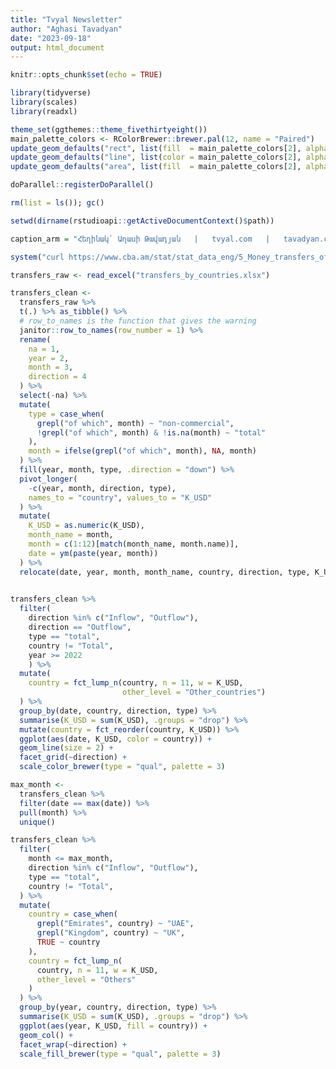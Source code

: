 ```yaml
---
title: "Tvyal Newsletter"
author: "Aghasi Tavadyan"
date: "2023-09-18"
output: html_document
---
```


```r
knitr::opts_chunk$set(echo = TRUE)
```

```r
library(tidyverse)
library(scales)
library(readxl)

theme_set(ggthemes::theme_fivethirtyeight())
main_palette_colors <- RColorBrewer::brewer.pal(12, name = "Paired")
update_geom_defaults("rect", list(fill  = main_palette_colors[2], alpha = 0.8)) 
update_geom_defaults("line", list(color = main_palette_colors[2], alpha = 0.8))
update_geom_defaults("area", list(fill  = main_palette_colors[2], alpha = 0.8))

doParallel::registerDoParallel()

rm(list = ls()); gc()

setwd(dirname(rstudioapi::getActiveDocumentContext()$path))

caption_arm = "Հեղինակ` Աղասի Թավադյան   |   tvyal.com   |   tavadyan.com"
```

```r
system("curl https://www.cba.am/stat/stat_data_eng/5_Money_transfers_of_individuals_by_countries-eng.xlsx -o transfers_by_countries.xlsx")

transfers_raw <- read_excel("transfers_by_countries.xlsx")
```


```r

transfers_clean <- 
  transfers_raw %>% 
  t(.) %>% as_tibble() %>% 
  # row_to_names is the function that gives the warning
  janitor::row_to_names(row_number = 1) %>%
  rename(
    na = 1,
    year = 2,
    month = 3,
    direction = 4
  ) %>% 
  select(-na) %>% 
  mutate(
    type = case_when(
      grepl("of which", month) ~ "non-commercial",
      !grepl("of which", month) & !is.na(month) ~ "total"
    ),
    month = ifelse(grepl("of which", month), NA, month)
  ) %>% 
  fill(year, month, type, .direction = "down") %>% 
  pivot_longer(
    -c(year, month, direction, type), 
    names_to = "country", values_to = "K_USD"
  ) %>% 
  mutate(
    K_USD = as.numeric(K_USD),
    month_name = month,
    month = c(1:12)[match(month_name, month.name)],
    date = ym(paste(year, month))
  ) %>% 
  relocate(date, year, month, month_name, country, direction, type, K_USD)
  
```

```r
transfers_clean %>% 
  filter(
    direction %in% c("Inflow", "Outflow"),
    direction == "Outflow",
    type == "total",
    country != "Total",
    year >= 2022
    ) %>% 
  mutate(
    country = fct_lump_n(country, n = 11, w = K_USD,
                         other_level = "Other_countries")
  ) %>% 
  group_by(date, country, direction, type) %>% 
  summarise(K_USD = sum(K_USD), .groups = "drop") %>% 
  mutate(country = fct_reorder(country, K_USD)) %>% 
  ggplot(aes(date, K_USD, color = country)) +
  geom_line(size = 2) +
  facet_grid(~direction) +
  scale_color_brewer(type = "qual", palette = 3)
```

```r
max_month <- 
  transfers_clean %>% 
  filter(date == max(date)) %>% 
  pull(month) %>% 
  unique()

transfers_clean %>% 
  filter(
    month <= max_month,
    direction %in% c("Inflow", "Outflow"),
    type == "total",
    country != "Total",
  ) %>% 
  mutate(
    country = case_when(
      grepl("Emirates", country) ~ "UAE",
      grepl("Kingdom", country) ~ "UK",
      TRUE ~ country
    ),
    country = fct_lump_n(
      country, n = 11, w = K_USD,
      other_level = "Others"
    )
  ) %>% 
  group_by(year, country, direction, type) %>% 
  summarise(K_USD = sum(K_USD), .groups = "drop") %>% 
  ggplot(aes(year, K_USD, fill = country)) +
  geom_col() +
  facet_wrap(~direction) +
  scale_fill_brewer(type = "qual", palette = 3)

```


